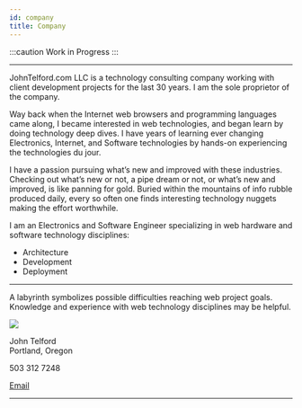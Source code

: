 ```yaml
---
id: company
title: Company
---
```


:::caution Work in Progress
:::

---

JohnTelford.com LLC is a  technology consulting company working with client  development projects for the last 30 years. I am the sole proprietor of the company.


Way back when the Internet web browsers and programming languages came along, I became interested in web technologies, and began learn by doing technology deep dives. I have years of learning ever changing Electronics, Internet, and Software technologies by hands-on experiencing the technologies du jour.

I have a passion pursuing what’s new and improved with these industries. Checking out what’s new or not, a pipe dream or not, or what’s new and improved, is like panning for gold. Buried within the mountains of info rubble produced daily, every so often one finds interesting technology nuggets making the effort worthwhile.

I am an Electronics and Software Engineer specializing in web hardware and software technology disciplines:

- Architecture
- Development
- Deployment

---


A labyrinth symbolizes possible difficulties reaching web project goals. Knowledge and experience with web technology disciplines may be helpful.

<img src="/img/mugShot.png" height={80} width={100}/>



John Telford  
Portland, Oregon    

503 312 7248
<p><a href="mailto:john@johntelford.com">Email</a></p>

---


